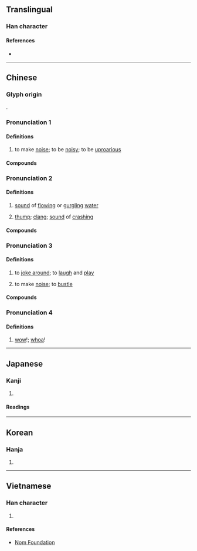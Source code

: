 {{also|哗|譁}}
{{character info/new}}
==Translingual==

===Han character===
{{Han char|rn=30|rad=口|as=12|sn=15|four=64054|canj=RTMJ|ids=⿰口華}}

====References====
* {{Han ref|kx=0206.210|dkj=04235|hdz=10665.050|uh=5629|ud=22057|bh=BC4D|bd=48205}}

----

==Chinese==

===Glyph origin===
{{Han etym}}
{{Han compound|口|華|ls=psc|c1=s|c2=p|t1=mouth}}.

===Pronunciation 1===
{{zh-forms|t2=譁|s=哗}}
{{zh-pron
|m=huá
|c=waa1,jip6
|c_note=jip6 - rare
|mn=hoa/ml:hôa
|mn-t=hua1
|mc=y
|oc=y
|cat=v
}}

====Definitions====
{{zh-hanzi}}

# to make [[noise]]; to be [[noisy]]; to be [[uproarious]]

====Compounds====
{{zh-der|喧嘩|嘩然|嘩眾取寵|嘩世取寵|嘩變|語笑喧嘩|嘩噪|嘩囂|嘩笑|嘩釦}}

===Pronunciation 2===
{{zh-forms|s=哗}}
{{zh-pron
|m=huā
|c=waa1,waa4,faa1,jip6
|c_note=faa1, jip6 - rare
|mn=xm:khôa/xm:hôa/qz:hoa
|mn_note=Xiamen: khôa - vernacular; hôa - literary
|mn-t=hua1
|cat=n
}}

====Definitions====
{{zh-hanzi}}

# {{lb|zh|onomatopoeia}} [[sound]] of [[flowing]] or [[gurgling]] [[water]]
# {{lb|zh|onomatopoeia}} [[thump]]; [[clang]]; [[sound]] of [[crashing]]

====Compounds====
{{zh-der|嘩啦|嘩啦啦|嘩喇喇|白嘩嘩|稀里嘩啦}}

===Pronunciation 3===
{{zh-forms|s=哗}}
{{zh-pron
|mn=xm,zz,tw:hōa/qz:hǒa/twv:hoa
|cat=v
}}

====Definitions====
{{zh-hanzi}}

# {{lb|zh|Min Nan}} to [[joke around]]; to [[laugh]] and [[play]]
# {{lb|zh|Min Nan}} to make [[noise]]; to [[bustle]]

====Compounds====
{{zh-der|嘻嘻嘩嘩|嘩酒|嘩嘩滾|嘩嘩叫|嘩嘩嚷|講嘩|摽嘩|摽滾嘩|喊嘩|嘩嘩吼|嘩滾|反嘩|滾嘩}}

===Pronunciation 4===
{{zh-forms|s=哗}}
{{zh-pron
|c=waa4,waa3
|cat=intj
}}

====Definitions====
{{zh-hanzi}}

# {{lb|zh|Cantonese}} [[wow]]!; [[whoa]]! {{gloss|used to express surprise or admiration}}
#: {{zh-x|嘩{waa4}，咁 多 人 嘅{ge2}？|'''Whoa''', there's so many people.|C}}
#: {{zh-x|嘩{waa4}，好 靚 啊{aa3}！|''Whoa'', it's so pretty!|C}}

----

==Japanese==

===Kanji===
{{ja-kanji|grade=n|rs=口10}}

# {{defn|lang=ja|sort=口10}}

====Readings====
{{ja-readings
|on=か, け
|kun=かまびす-し.い
}}

----

==Korean==

===Hanja===
{{ko-hanja|hangeul=화|rv=hwa|mr=hwa}}

# {{defn|lang=ko|sort=口10}}

----

==Vietnamese==

===Han character===
{{vi-hantu|[[hoa]]|rs=口10}}

# {{defn|lang=vi|sort=口10}}

====References====
* [http://nomfoundation.org/common/nom_details.php?codepoint=5629 Nom Foundation]